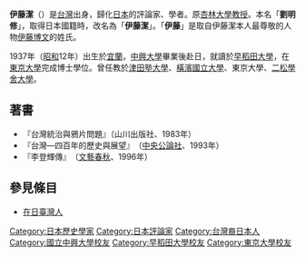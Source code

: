 {{japanese|japanese=伊藤 潔|kana=いとう きよし|romaji=Itō Kiyoshi}}
'''伊藤潔'''（{{bd|1937年||2006年|1月16日|Itō Kiyoshi}}）是[[台灣|台灣]]出身，歸化[[日本|日本]]的評論家、學者。原[[杏林大學|杏林大學]][[教授|教授]]。本名「'''劉明修'''」，取得日本國籍時，改名為「'''伊藤潔'''」。「'''伊藤'''」是取自伊藤潔本人最尊敬的人物[[伊藤博文|伊藤博文]]的姓氏。

1937年（[[昭和|昭和]]12年）出生於[[宜蘭縣|宜蘭]]，[[中興大學|中興大學]]畢業後赴日，就讀於[[早稻田大學|早稻田大學]]，在[[東京大學|東京大學]]完成博士學位。曾任教於[[津田塾大學|津田塾大學]]、[[橫濱國立大學|橫濱國立大學]]、東京大學、[[二松學舍大學|二松學舍大學]]。

== 著書 ==
* 『台灣統治與鴉片問題』（山川出版社、1983年）
* 『台灣―四百年的歷史與展望』　（[[中央公論社|中央公論社]]、1993年）
* 『李登輝傳』　（[[文藝春秋|文藝春秋]]、1996年）

== 參見條目 ==
* [[在日臺灣人|在日臺灣人]]

{{DEFAULTSORT:Itō Kiyoshi}}
[[Category:日本歷史學家|Category:日本歷史學家]]
[[Category:日本評論家|Category:日本評論家]]
[[Category:台灣裔日本人|Category:台灣裔日本人]]
[[Category:國立中興大學校友|Category:國立中興大學校友]]
[[Category:早稻田大學校友|Category:早稻田大學校友]]
[[Category:東京大學校友|Category:東京大學校友]]